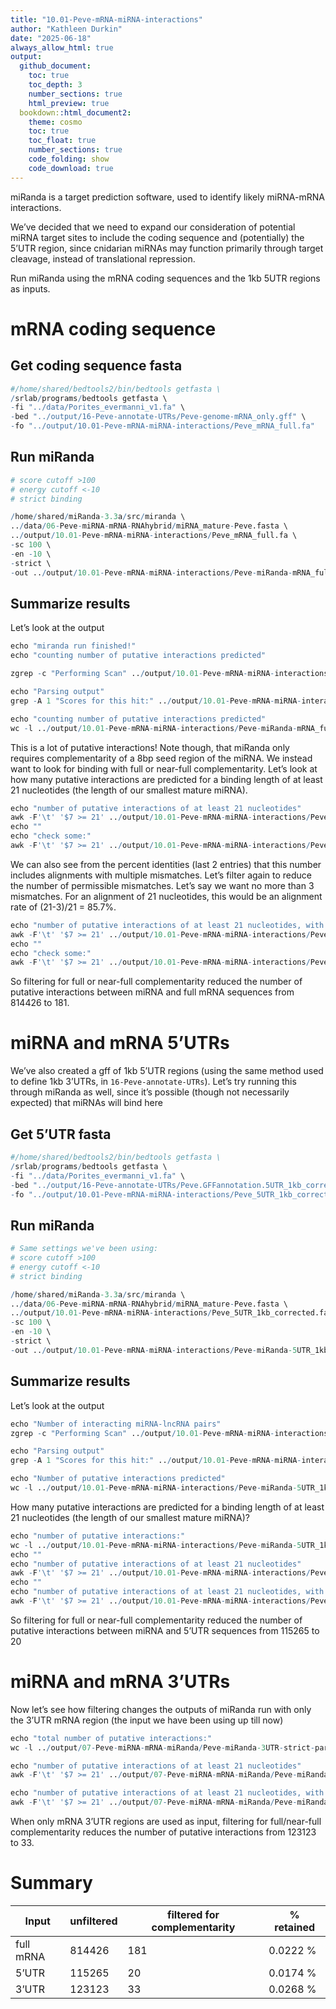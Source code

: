 ```yaml
---
title: "10.01-Peve-mRNA-miRNA-interactions"
author: "Kathleen Durkin"
date: "2025-06-18"
always_allow_html: true
output: 
  github_document:
    toc: true
    toc_depth: 3
    number_sections: true
    html_preview: true 
  bookdown::html_document2:
    theme: cosmo
    toc: true
    toc_float: true
    number_sections: true
    code_folding: show
    code_download: true
---
```


miRanda is a target prediction software, used to identify likely miRNA-mRNA interactions.

We've decided that we need to expand our consideration of potential miRNA target sites to include the coding sequence and (potentially) the 5'UTR region, since cnidarian miRNAs may function primarily through target cleavage, instead of translational repression.

Run miRanda using the mRNA coding sequences and the 1kb 5UTR regions as inputs.

# mRNA coding sequence

## Get coding sequence fasta

```r

#/home/shared/bedtools2/bin/bedtools getfasta \
/srlab/programs/bedtools getfasta \
-fi "../data/Porites_evermanni_v1.fa" \
-bed "../output/16-Peve-annotate-UTRs/Peve-genome-mRNA_only.gff" \
-fo "../output/10.01-Peve-mRNA-miRNA-interactions/Peve_mRNA_full.fa"
```

## Run miRanda

```r

# score cutoff >100
# energy cutoff <-10
# strict binding

/home/shared/miRanda-3.3a/src/miranda \
../data/06-Peve-miRNA-mRNA-RNAhybrid/miRNA_mature-Peve.fasta \
../output/10.01-Peve-mRNA-miRNA-interactions/Peve_mRNA_full.fa \
-sc 100 \
-en -10 \
-strict \
-out ../output/10.01-Peve-mRNA-miRNA-interactions/Peve-miRanda-mRNA_full-strict_all.tab
```

## Summarize results

Let's look at the output

```r

echo "miranda run finished!"
echo "counting number of putative interactions predicted"

zgrep -c "Performing Scan" ../output/10.01-Peve-mRNA-miRNA-interactions/Peve-miRanda-mRNA_full-strict_all.tab

echo "Parsing output"
grep -A 1 "Scores for this hit:" ../output/10.01-Peve-mRNA-miRNA-interactions/Peve-miRanda-mRNA_full-strict_all.tab | sort | grep '>' > ../output/10.01-Peve-mRNA-miRNA-interactions/Peve-miRanda-mRNA_full-strict-parsed.txt

echo "counting number of putative interactions predicted"
wc -l ../output/10.01-Peve-mRNA-miRNA-interactions/Peve-miRanda-mRNA_full-strict-parsed.txt

```

This is a lot of putative interactions! Note though, that miRanda only requires complementarity of a 8bp seed region of the miRNA. We instead want to look for binding with full or near-full complementarity. Let's look at how many putative interactions are predicted for a binding length of at least 21 nucleotides (the length of our smallest mature miRNA).

```r
echo "number of putative interactions of at least 21 nucleotides"
awk -F'\t' '$7 >= 21' ../output/10.01-Peve-mRNA-miRNA-interactions/Peve-miRanda-mRNA_full-strict-parsed.txt | wc -l
echo ""
echo "check some:"
awk -F'\t' '$7 >= 21' ../output/10.01-Peve-mRNA-miRNA-interactions/Peve-miRanda-mRNA_full-strict-parsed.txt | head -5
```

We can also see from the percent identities (last 2 entries) that this number includes alignments with multiple mismatches. Let's filter again to reduce the number of permissible mismatches. Let's say we want no more than 3 mismatches. For an alignment of 21 nucleotides, this would be an alignment rate of (21-3)/21 = 85.7%.

```r
echo "number of putative interactions of at least 21 nucleotides, with at most 3 mismatches"
awk -F'\t' '$7 >= 21' ../output/10.01-Peve-mRNA-miRNA-interactions/Peve-miRanda-mRNA_full-strict-parsed.txt | awk -F'\t' '$8 >= 85' | wc -l
echo ""
echo "check some:"
awk -F'\t' '$7 >= 21' ../output/10.01-Peve-mRNA-miRNA-interactions/Peve-miRanda-mRNA_full-strict-parsed.txt | awk -F'\t' '$8 >= 85' | head -5
```

So filtering for full or near-full complementarity reduced the number of putative interactions between miRNA and full mRNA sequences from 814426 to 181.

# miRNA and mRNA 5'UTRs

We've also created a gff of 1kb 5'UTR regions (using the same method used to define 1kb 3'UTRs, in `16-Peve-annotate-UTRs`). Let's try running this through miRanda as well, since it's possible (though not necessarily expected) that miRNAs will bind here

## Get 5'UTR fasta

```r
#/home/shared/bedtools2/bin/bedtools getfasta \
/srlab/programs/bedtools getfasta \
-fi "../data/Porites_evermanni_v1.fa" \
-bed "../output/16-Peve-annotate-UTRs/Peve.GFFannotation.5UTR_1kb_corrected.gff" \
-fo "../output/10.01-Peve-mRNA-miRNA-interactions/Peve_5UTR_1kb_corrected.fa"

```

## Run miRanda

```r

# Same settings we've been using: 
# score cutoff >100
# energy cutoff <-10
# strict binding

/home/shared/miRanda-3.3a/src/miranda \
../data/06-Peve-miRNA-mRNA-RNAhybrid/miRNA_mature-Peve.fasta \
../output/10.01-Peve-mRNA-miRNA-interactions/Peve_5UTR_1kb_corrected.fa \
-sc 100 \
-en -10 \
-strict \
-out ../output/10.01-Peve-mRNA-miRNA-interactions/Peve-miRanda-5UTR_1kb-strict_all.tab
```

## Summarize results

Let's look at the output

```r

echo "Number of interacting miRNA-lncRNA pairs"
zgrep -c "Performing Scan" ../output/10.01-Peve-mRNA-miRNA-interactions/Peve-miRanda-5UTR_1kb-strict_all.tab

echo "Parsing output"
grep -A 1 "Scores for this hit:" ../output/10.01-Peve-mRNA-miRNA-interactions/Peve-miRanda-5UTR_1kb-strict_all.tab | sort | grep '>' > ../output/10.01-Peve-mRNA-miRNA-interactions/Peve-miRanda-5UTR_1kb-strict-parsed.txt

echo "Number of putative interactions predicted"
wc -l ../output/10.01-Peve-mRNA-miRNA-interactions/Peve-miRanda-5UTR_1kb-strict-parsed.txt

```

How many putative interactions are predicted for a binding length of at least 21 nucleotides (the length of our smallest mature miRNA)?

```r
echo "number of putative interactions:"
wc -l ../output/10.01-Peve-mRNA-miRNA-interactions/Peve-miRanda-5UTR_1kb-strict-parsed.txt
echo ""
echo "number of putative interactions of at least 21 nucleotides"
awk -F'\t' '$7 >= 21' ../output/10.01-Peve-mRNA-miRNA-interactions/Peve-miRanda-5UTR_1kb-strict-parsed.txt | wc -l
echo ""
echo "number of putative interactions of at least 21 nucleotides, with at most 3 mismatches"
awk -F'\t' '$7 >= 21' ../output/10.01-Peve-mRNA-miRNA-interactions/Peve-miRanda-5UTR_1kb-strict-parsed.txt | awk -F'\t' '$8 >= 85' | wc -l
```

So filtering for full or near-full complementarity reduced the number of putative interactions between miRNA and 5'UTR sequences from 115265 to 20

# miRNA and mRNA 3'UTRs

Now let's see how filtering changes the outputs of miRanda run with only the 3'UTR mRNA region (the input we have been using up till now)

```r
echo "total number of putative interactions:"
wc -l ../output/07-Peve-miRNA-mRNA-miRanda/Peve-miRanda-3UTR-strict-parsed.txt

echo "number of putative interactions of at least 21 nucleotides"
awk -F'\t' '$7 >= 21' ../output/07-Peve-miRNA-mRNA-miRanda/Peve-miRanda-3UTR-strict-parsed.txt | wc -l

echo "number of putative interactions of at least 21 nucleotides, with at most 3 mismatches"
awk -F'\t' '$7 >= 21' ../output/07-Peve-miRNA-mRNA-miRanda/Peve-miRanda-3UTR-strict-parsed.txt | awk -F'\t' '$8 >= 85' | wc -l
```

When only mRNA 3'UTR regions are used as input, filtering for full/near-full complementarity reduces the number of putative interactions from 123123 to 33.

# Summary

| Input     | unfiltered | filtered for complementarity | \% retained |
|-----------|------------|------------------------------|-------------|
| full mRNA | 814426     | 181                          | 0.0222 %    |
| 5'UTR     | 115265     | 20                           | 0.0174 %    |
| 3'UTR     | 123123     | 33                           | 0.0268 %    |